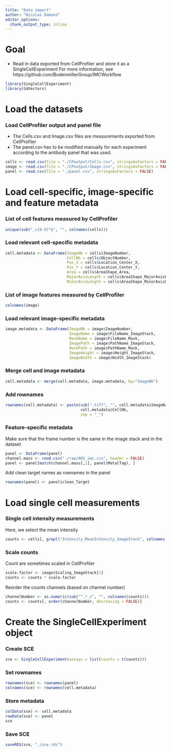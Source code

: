 ```yaml
---
title: "Data import"
author: "Nicolas Damond"
editor_options:
  chunk_output_type: inline
---
```


# Goal
- Read in data exported from CellProfiler and store it as a SingleCellExperiment
For more information, see https://github.com/BodenmillerGroup/IMCWorkflow 

```r
library(SingleCellExperiment)
library(S4Vectors)
```

# Load the datasets
### Load CellProfiler output and panel file
- The Cells.csv and Image.csv files are measurements exported from CellProfiler
- The panel.csv has to be modified manually for each experiment according to the antibody panel that was used.
```r
cells <- read.csv(file = "./CPoutput/Cells.csv", stringsAsFactors = FALSE)
image <- read.csv(file = "./CPoutput/Image.csv", stringsAsFactors = FALSE)
panel <- read.csv(file = "./panel.csv", stringsAsFactors = FALSE)
```

# Load cell-specific, image-specific and feature metadata
### List of cell features measured by CellProfiler
```r
unique(sub("_c[0-9]*$", "", colnames(cells)))
```

### Load relevant cell-specific metadata
```r
cell.metadata <- DataFrame(ImageNb = cells$ImageNumber,
                           CellNb = cells$ObjectNumber,
                           Pos_X = cells$Location_Center_X,
                           Pos_Y = cells$Location_Center_Y,
                           Area = cells$AreaShape_Area,
                           MajorAxisLength = cells$AreaShape_MajorAxisLength,
                           MinorAxisLength = cells$AreaShape_MinorAxisLength)
```

### List of image features measured by CellProfiler
```r
colnames(image)
```

### Load relevant image-specific metadata
```r
image.metadata <- DataFrame(ImageNb = image$ImageNumber,
                            ImageName = image$FileName_ImageStack,
                            MaskName = image$FileName_Mask,
                            ImagePath = image$PathName_ImageStack,
                            MaskPath = image$PathName_Mask,
                            ImageHeight = image$Height_ImageStack,
                            ImageWidth = image$Width_ImageStack)
```

### Merge cell and image metadata
```r
cell.metadata <- merge(cell.metadata, image.metadata, by="ImageNb")
```

### Add rownames
```r
rownames(cell.metadata) <- paste(sub(".tiff", "", cell.metadata$ImageName),
                                 cell.metadata$CellNb,
                                 sep = "_")
```

### Feature-specific metadata
Make sure that the frame number is the same in the image stack and in the dataset
```r
panel <- DataFrame(panel)
channel.mass <- read.csv("./raw/A02_imc.csv", header = FALSE)
panel <- panel[match(channel.mass[,1], panel$MetalTag), ]
```

Add clean target names as rownames in the panel
```r
rownames(panel) <- panel$clean_Target
```


# Load single cell measurements
### Single cell intensity measurements
Here, we select the mean intensity
```r
counts <- cells[, grepl("Intensity_MeanIntensity_ImageStack", colnames(cells))]
```

### Scale counts
Count are sometimes scaled in CellProfiler
```r
scale.factor <- image$Scaling_ImageStack[1]
counts <- counts * scale.factor
```

Reorder the counts channels (based on channel number)
```r
channelNumber <- as.numeric(sub("^.*_c", "", colnames(counts)))
counts <- counts[, order(channelNumber, decreasing = FALSE)] 
```

# Create the SingleCellExperiment object
### Create SCE
```r
sce <- SingleCellExperiment(assays = list(counts = t(counts)))
```

### Set rownames
```r
rownames(sce) <- rownames(panel)
colnames(sce) <- rownames(cell.metadata)
```

### Store metadata
```r
colData(sce) <- cell.metadata
rowData(sce) <- panel
sce
```

### Save SCE
```r
saveRDS(sce, "./sce.rds")
```



